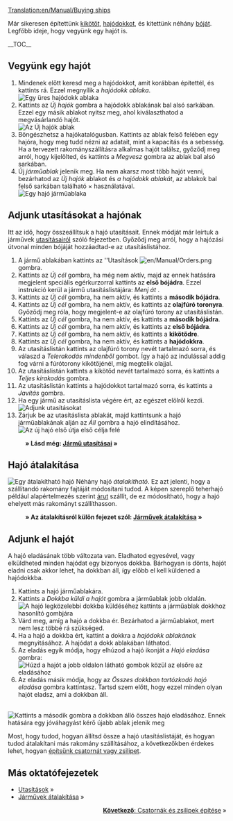 [[Translation:en/Manual/Buying ships]]
{{hu/Manual/Tutorial/Oktatás}}

Már sikeresen építettünk [[hu/Manual/Kikötő építése|kikötőt]], [[hu/Manual/Hajódokk építése|hajódokkot]], és kitettünk néhány [[hu/Manual/Bója telepítése|bóját]]. Legfőbb ideje, hogy vegyünk egy hajót is.

__TOC__
==Vegyünk egy hajót==
# Mindenek előtt keresd meg a hajódokkot, amit korábban építettél, és kattints rá. Ezzel megnyílik a ''hajódokk ablaka''.<br/>[[File:en/Manual/Buying-ships-1.png|none|frame|Egy üres hajódokk ablaka]]
# Kattints az ''Új hajók'' gombra a hajódokk ablakának bal alsó sarkában. Ezzel egy másik ablakot nyitsz meg, ahol kiválaszthatod a megvásárlandó hajót.<br/>[[File:en/Manual/Buying-ships-2.png|none|frame|Az ''Új hajók'' ablak]]
# Böngészhetsz a hajókatalógusban. Kattints az ablak felső felében egy hajóra, hogy meg tudd nézni az adatait, mint a kapacitás és a sebesség. Ha a tervezett rakományszállításra alkalmas hajót találsz, győződj meg arról, hogy kijelölted, és kattints a ''Megvesz'' gombra az ablak bal alsó sarkában.
# Új ''járműablak'' jelenik meg. Ha nem akarsz most több hajót venni, bezárhatod az ''Új hajók'' ablakot és ''a hajódokk ablakát'', az ablakok bal felső sarkában található &times; használatával. <br/>[[File:en/Manual/Buying-ships-3.png|none|frame|Egy hajó járműablaka]]

==Adjunk utasításokat a hajónak==
Itt az idő, hogy összeállítsuk a hajó utasításait. Ennek módját már leírtuk a járművek [[hu/Manual/Utasítások|utasításairól]] szóló fejezetben. Győződj meg arról, hogy a hajózási útvonal minden bójáját hozzáadtad-e az utasításlistához.

#A jármű ablakában kattints az ''Utasítások [[File:en/Manual/Orders.png]] gombra.
#Kattints az ''Új cél'' gombra, ha még nem aktív, majd az ennek hatására megjelent speciális egérkurzorral kattints az '''első bójádra'''. Ezzel instrukció kerül a jármű utasításlistájára: ''Menj át <első bója neve>''.
#Kattints az ''Új cél'' gombra, ha nem aktív, és kattints a '''második bójádra'''.
#Kattints az ''Új cél'' gombra, ha nem aktív, és kattints az '''olajfúró toronyra'''. Győződj meg róla, hogy megjelent-e az olajfúró torony az utasításlistán.
#Kattints az ''Új cél'' gombra, ha nem aktív, és kattints a '''második bójádra'''.
#Kattints az ''Új cél'' gombra, ha nem aktív, és kattints az '''első bójádra'''.
#Kattints az ''Új cél'' gombra, ha nem aktív, és kattints a '''kikötődre'''.
#Kattints az ''Új cél'' gombra, ha nem aktív, és kattints a '''hajódokkra'''.
#Az utasításlistán kattints az olajfúró torony nevét tartalmazó sorra, és válaszd a ''Telerakodás mindenből'' gombot. Így a hajó az indulással addig fog várni a fúrótorony kikötőjénél, míg megtelik olajjal.
#Az utasításlistán kattints a kikötőd nevét tartalmazó sorra, és kattints a ''Teljes kirakodás'' gombra.
#Az utasításlistán kattints a hajódokkot tartalmazó sorra, és kattints a ''Javítás'' gombra.
#Ha egy jármű az utasításlista végére ért, az egészet elölről kezdi.<br/>[[File:en/Manual/Buying-ships-orders.png|frame|none|Adjunk utasításokat]]
#Zárjuk be az utasításlista ablakát, majd kattintsunk a hajó járműablakának alján az ''Áll'' gombra a hajó elindításához.<br/>[[File:en/Manual/Buying-ships-4.png|none|frame|Az új hajó első útja első célja felé]]
:'''&raquo; Lásd még: [[hu/Manual/Utasítások|Jármű utasításai]] &raquo;'''

==Hajó átalakítása==
[[File:en/Manual/Buying-ships-5.png|left|frame|Egy átalakítható hajó]]
Néhány hajó ''átalakítható''. Ez azt jelenti, hogy a szállítandó rakomány fajtáját módosítani tudod. A képen szereplő teherhajó például alapértelmezés szerint [[hu/Manual/Base Set/Cargos/Áru|árut]] szállít, de ez módosítható, hogy a hajó ehelyett más rakományt szállíthasson.

:'''&raquo; Az átalakításról külön fejezet szól: [[hu/Manual/Járművek átalakítása|Járművek átalakítása]] &raquo;'''

{{en/-}}
==Adjunk el hajót==
A hajó eladásának több változata van. Eladhatod egyesével, vagy elküldheted minden hajódat egy bizonyos dokkba. Bárhogyan is dönts, hajót eladni csak akkor lehet, ha dokkban áll, így előbb el kell küldened a hajódokkba.

# Kattints a hajó járműablakára.
# Kattints a ''Dokkba küldi a hajót'' gombra a járműablak jobb oldalán.<br/>[[File:en/Manual/Buying-ships-6.png|none|frame|A hajó legközelebbi dokkba küldéséhez kattints a járműablak dokkhoz hasonlító gombjára]]
# Várd meg, amíg a hajó a dokkba ér. Bezárhatod a járműablakot, mert nem lesz többé rá szükséged.
# Ha a hajó a dokkba ért, kattint a dokkra a ''hajódokk ablakának'' megnyitásához. A hajódat a dokk ablakában láthatod.
# Az eladás egyik módja, hogy elhúzod a hajó ikonját a ''Hajó eladása'' gombra:<br/>[[File:en/Manual/Buying-ships-7.png|none|frame|Húzd a hajót a jobb oldalon látható gombok közül az elsőre az eladásához]]
# Az eladás másik módja, hogy az ''Összes dokkban tartózkodó hajó eladása'' gombra kattintasz. Tartsd szem előtt, hogy ezzel minden olyan hajót eladsz, ami a dokkban áll.
<br/>[[File:en/Manual/Buying-ships-8.png|none|frame|Kattints a második gombra a dokkban álló összes hajó eladásához.  Ennek hatására egy jóváhagyást kérő újabb ablak jelenik meg]]

Most, hogy tudod, hogyan állítsd össze a hajó utasításlistáját, és hogyan tudod átalakítani más rakomány szállításához, a következőkben érdekes lehet, hogyan [[hu/Manual/Csatornák és zsilipek építése|építsünk csatornát vagy zsilipet]].


==Más oktatófejezetek==
*[[hu/Manual/Utasítások|Utasítások]] &raquo;
*[[hu/Manual/Járművek átalakítása|Járművek átalakítása]] &raquo;

<span style="float: right">[[hu/Manual/Csatornák és zsilipek építése|'''Következő''': Csatornák és zsilipek építése]] &raquo;</span>